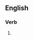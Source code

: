 ==English==

===Verb===
{{head|en|verb form}}

# {{present participle of|en|operationalize|nocat=1}}